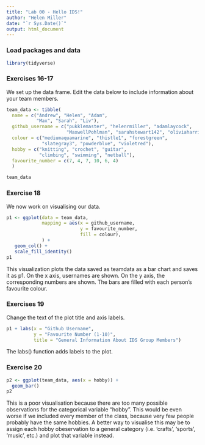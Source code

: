 ```yaml
---
title: "Lab 00 - Hello IDS!"
author: "Helen Miller"
date: "`r Sys.Date()`"
output: html_document
---
```


### Load packages and data

```r
library(tidyverse) 
```

### Exercises 16-17

We set up the data frame. Edit the data below to include information about your team members.

```r
team_data <- tibble(
  name = c("Andrew", "Helen", "Adam", 
           "Max", "Sarah", "Liv"),
  github_username = c("pukklemaster", "helenrmiller", "adamlaycock", 
                      "MaxwellPohlman", "sarahstewart142", "oliviaharris1"), 
  colour = c("mediumaquamarine", "thistle1", "forestgreen", 
             "slategray3", "powderblue", "violetred"),
  hobby = c("knitting", "crochet", "guitar", 
            "climbing", "swimming", "netball"),
  favourite_number = c(7, 4, 7, 10, 6, 4)
  )

team_data
```

### Exercise 18

We now work on visualising our data. 

```r
p1 <- ggplot(data = team_data, 
             mapping = aes(x = github_username, 
                           y = favourite_number,
                           fill = colour), 
             ) +
   geom_col() +
   scale_fill_identity()
p1
```


This visualization plots the data saved as teamdata as a bar chart and saves it as p1. On the x axis, usernames are shown. On the y axis, the corresponding numbers are shown. The bars are filled with each person's favourite colour.

### Exercises 19

Change the text of the plot title and axis labels.

```r
p1 + labs(x = "Github Username", 
          y = "Favourite Number (1-10)",
          title = "General Information About IDS Group Members")
```

The labs() function adds labels to the plot.

### Exercise 20

```r
p2 <- ggplot(team_data, aes(x = hobby)) +
  geom_bar()
p2
```

This is a poor visualisation because there are too many possible observations for the categorical variable "hobby". This would be even worse if we included every member of the class, because very few people probably have the same hobbies. A better way to visualise this may be to assign each hobby obeservation to a general category (i.e. 'crafts', 'sports', 'music', etc.) and plot that variable instead.